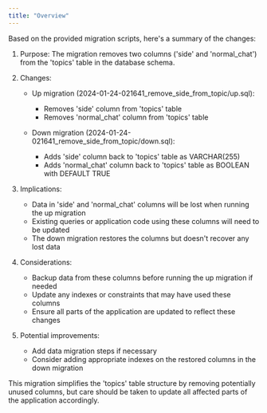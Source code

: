 ```yaml
---
title: "Overview"
---
```


Based on the provided migration scripts, here's a summary of the changes:

1. Purpose:
   The migration removes two columns ('side' and 'normal_chat') from the 'topics' table in the database schema.

2. Changes:
   - Up migration (2024-01-24-021641_remove_side_from_topic/up.sql):
     * Removes 'side' column from 'topics' table
     * Removes 'normal_chat' column from 'topics' table

   - Down migration (2024-01-24-021641_remove_side_from_topic/down.sql):
     * Adds 'side' column back to 'topics' table as VARCHAR(255)
     * Adds 'normal_chat' column back to 'topics' table as BOOLEAN with DEFAULT TRUE

3. Implications:
   - Data in 'side' and 'normal_chat' columns will be lost when running the up migration
   - Existing queries or application code using these columns will need to be updated
   - The down migration restores the columns but doesn't recover any lost data

4. Considerations:
   - Backup data from these columns before running the up migration if needed
   - Update any indexes or constraints that may have used these columns
   - Ensure all parts of the application are updated to reflect these changes

5. Potential improvements:
   - Add data migration steps if necessary
   - Consider adding appropriate indexes on the restored columns in the down migration

This migration simplifies the 'topics' table structure by removing potentially unused columns, but care should be taken to update all affected parts of the application accordingly.